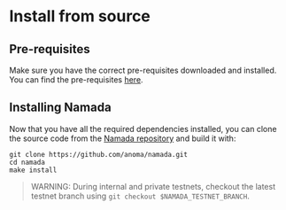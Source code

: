 # Install from source

## Pre-requisites

Make sure you have the correct pre-requisites downloaded and installed. You can find the pre-requisites [here](./source/pre-requisites.md).

## Installing Namada
Now that you have all the required dependencies installed, you can clone the source code from the [Namada repository](https://github.com/anoma/namada) and build it with:

```shell copy
git clone https://github.com/anoma/namada.git
cd namada 
make install
```

> WARNING: During internal and private testnets, checkout the latest testnet branch using `git checkout $NAMADA_TESTNET_BRANCH`.

